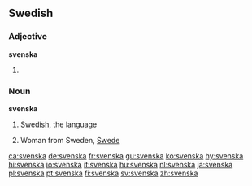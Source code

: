 ==Swedish==
===Adjective===
'''svenska'''

#{{sv-adj-form-abs-def|svensk}}

===Noun===
{{sv-noun-reg-or|svensk|definitions=2}}
'''svenska''' {{c}}

# {{uncountable}} [[Swedish]], the language
# Woman from Sweden, [[Swede]]

[[ca:svenska]]
[[de:svenska]]
[[fr:svenska]]
[[gu:svenska]]
[[ko:svenska]]
[[hy:svenska]]
[[hi:svenska]]
[[io:svenska]]
[[it:svenska]]
[[hu:svenska]]
[[nl:svenska]]
[[ja:svenska]]
[[pl:svenska]]
[[pt:svenska]]
[[fi:svenska]]
[[sv:svenska]]
[[zh:svenska]]